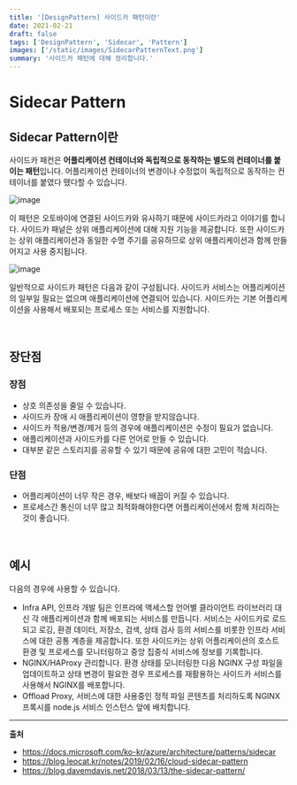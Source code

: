 ```yaml
---
title: '[DesignPattern] 사이드카 패턴이란'
date: 2021-02-21
draft: false
tags: ['DesignPattern', 'Sidecar', 'Pattern']
images: ['/static/images/SidecarPatternText.png']
summary: '사이드카 패턴에 대해 정리합니다.'
---
```


# Sidecar Pattern

## Sidecar Pattern이란

사이드카 패컨은 **어플리케이션 컨테이너와 독립적으로 동작하는 별도의 컨테이너를 붙이는 패턴**입니다. 어플리케이션 컨테이너의 변경이나 수정없이 독립적으로 동작하는 컨테이너를 붙였다 뗐다할 수 있습니다.

![image](https://user-images.githubusercontent.com/42582516/108616441-bb173c80-7450-11eb-9cde-4820ad6f2117.png)

이 패턴은 오토바이에 연결된 사이드카와 유사하기 때문에 사이드카라고 이야기를 합니다. 사이드카 패넡은 상위 애플리케이션에 대해 지원 기능을 제공합니다. 또한 사이드카는 상위 애플리케이션과 동일한 수명 주기를 공유하므로 상위 애플리케이션과 함께 만들어지고 사용 중지됩니다.

![image](https://user-images.githubusercontent.com/42582516/108616806-4f36d300-7454-11eb-8d58-ceadd4f438ac.png)

일반적으로 사이드카 패턴은 다음과 같이 구성됩니다. 사이드카 서비스는 어플리케이션의 일부일 필요는 없으며 애플리케이션에 연결되어 있습니다. 사이드카는 기본 어플리케이션을 사용해서 배포되는 프로세스 또는 서비스를 지원합니다.

<br />

## 장단점

### 장점

- 상호 의존성을 줄일 수 있습니다.
- 사이드카 장애 시 애플리케이션이 영향을 받지않습니다.
- 사이드카 적용/변경/제거 등의 경우에 애플리케이션은 수정이 필요가 없습니다.
- 애플리케이션과 사이드카를 다른 언어로 만들 수 있습니다.
- 대부분 같은 스토리지를 공유할 수 있기 때문에 공유에 대한 고민이 적습니다.

### 단점

- 어플리케이션이 너무 작은 경우, 배보다 배꼽이 커질 수 있습니다.
- 프로세스간 통신이 너무 많고 최적화해야한다면 어플리케이션에서 함께 처리하는 것이 좋습니다.

<br />

## 예시

다음의 경우에 사용할 수 있습니다.

- Infra API, 인프라 개발 팀은 인프라에 액세스할 언어별 클라이언트 라이브러리 대신 각 애플리케이션과 함께 배포되는 서비스를 만듭니다. 서비스는 사이드카로 로드되고 로깅, 환경 데이터, 저장소, 검색, 상태 검사 등의 서비스를 비롯한 인프라 서비스에 대한 공통 계층을 제공합니다. 또한 사이드카는 상위 어플리케이션의 호스트 환경 및 프로세스를 모니터링하고 중앙 집중식 서비스에 정보를 기록합니다.
- NGINX/HAProxy 관리합니다. 환경 상태를 모니터링한 다음 NGINX 구성 파일을 업데이트하고 상태 변경이 필요한 경우 프로세스를 재활용하는 사이드카 서비스를 사용해서 NGINX를 배포합니다.
- Offload Proxy, 서비스에 대한 사용중인 정적 파일 콘텐츠를 처리하도록 NGINX 프록시를 node.js 서비스 인스턴스 앞에 배치합니다.

---

**출처**

- https://docs.microsoft.com/ko-kr/azure/architecture/patterns/sidecar
- https://blog.leocat.kr/notes/2019/02/16/cloud-sidecar-pattern
- https://blog.davemdavis.net/2018/03/13/the-sidecar-pattern/
